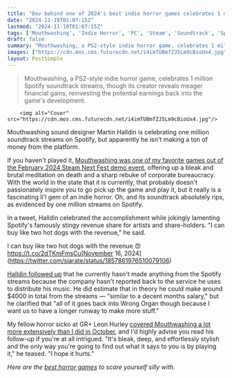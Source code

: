 ```yaml
---
title: "Dev behind one of 2024's best indie horror games celebrates 1 million soundtrack streams on Spotify: 'I can buy like two hot dogs with the revenue'"
date: "2024-11-19T01:07:15Z"
lastmod: "2024-11-19T01:07:15Z"
tags: ['Mouthwashing', 'Indie Horror', 'PC', 'Steam', 'Soundtrack', 'Spotify']
draft: false
summary: "Mouthwashing, a PS2-style indie horror game, celebrates 1 million Spotify soundtrack streams, though its creator reveals meager financial gains, reinvesting the potential earnings back into the game's development."
images: ["https://cdn.mos.cms.futurecdn.net/i4imTUBmfZJ5Lm9cBioUx4.jpg"]
layout: PostSimple
---
```

> Mouthwashing, a PS2-style indie horror game, celebrates 1 million Spotify soundtrack streams, though its creator reveals meager financial gains, reinvesting the potential earnings back into the game's development.


        <img alt="Cover" src="https://cdn.mos.cms.futurecdn.net/i4imTUBmfZJ5Lm9cBioUx4.jpg"/>
        
Mouthwashing sound designer Martin Halldin is celebrating one million soundtrack streams on Spotify, but apparently he isn't making a ton of money from the platform.

If you haven't played it, [Mouthwashing was one of my favorite games out of the February 2024 Steam Next Fest demo event](https://www.gamesradar.com/what-goes-down-in-this-steam-next-fest-demo-is-too-dark-to-put-in-a-headline-but-this-ps2-style-indie-horror-has-my-full-and-undivided-attention/), offering up a bleak and brutal meditation on death and a sharp rebuke of corporate bureaucracy. With the world in the state that it is currently, that probably doesn't passionately inspire you to go pick up the game and play it, but it really is a fascinating li'l gem of an indie horror. Oh, and its soundtrack absolutely rips, as evidenced by one million streams on Spotify. 

In a tweet, Halldin celebrated the accomplishment while jokingly lamenting Spotify's famously stingy revenue share for artists and share-holders. "I can buy like two hot dogs with the revenue," he said.

I can buy like two hot dogs with the revenue 😍 https://t.co/2dTKmFmsCu[November 16, 2024](https://twitter.com/siarate/status/1857861976510079106)

[Halldin followed up](https://x.com/siarate/status/1858096348228210760) that he currently hasn't made anything from the Spotify streams because the company hasn't reported back to the service he uses to distribute his music. He did estimate that in theory he could make around $4000 in total from the streams — "similar to a decent months salary," but he clarified that "all of it goes back into Wrong Organ though because I want us to have a longer runway to make more stuff."

My fellow horror sicko at GR+ Leon Hurley [covered Mouthwashing a lot more extensively than I did in October](https://www.gamesradar.com/games/horror/existential-weird-and-dark-mouthwashings-surreal-philosophical-processing-of-mortality-hits-hard/), and I'd highly advise you read his follow-up if you're at all intrigued. "It's bleak, deep, and effortlessly stylish and the only way you're going to find out what it says to you is by playing it," he teased. "I hope it hurts."

*Here are the *[<em>best horror games</em>](https://www.gamesradar.com/best-horror-games/)* to scare yourself silly with.*
        